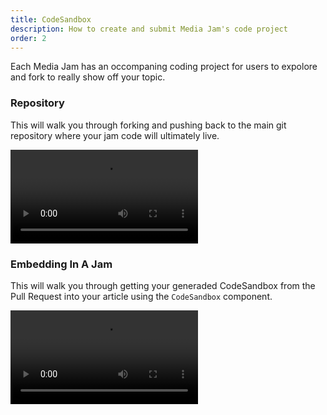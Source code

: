 ```yaml
---
title: CodeSandbox
description: How to create and submit Media Jam's code project
order: 2
---
```


Each Media Jam has an occompaning coding project for users to expolore and fork to really show off your topic.

### Repository

This will walk you through forking and pushing back to the main git repository where your jam code will ultimately live.

<div style={{ position: 'relative', paddingBottom: '56.25%', height: '0' }}>
  <video controls>
    <source
      src="https://res.cloudinary.com/mediadevs/video/upload/v1621624570/mediajams/MediaJams_Creating_Project_Repository_uwpesr.mp4"
      type="video/mp4"
    ></source>
    Your browser does not support the video tag.
  </video>
</div>

### Embedding In A Jam

This will walk you through getting your generaded CodeSandbox from the Pull Request into your article using the `CodeSandbox` component.

<div style={{ position: 'relative', paddingBottom: '56.25%', height: '0' }}>
  <video controls>
    <source
      src="https://res.cloudinary.com/mediadevs/video/upload/v1621624516/mediajams/Embed_Project_Into_MediaJam_vjbfz6.mp4"
      type="video/mp4"
    ></source>
    Your browser does not support the video tag.
  </video>
</div>
